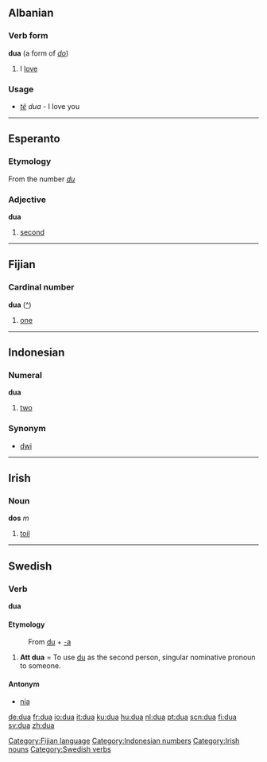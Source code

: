 ==Albanian==
===Verb form===
'''dua''' (a form of ''[[do]]'')

# I [[love]]

===Usage===
* ''[[të]]'' ''dua'' - I love you

----

==Esperanto==
===Etymology===
From the number ''[[du]]''
===Adjective===
'''dua'''

# [[second]]

----

==Fijian==
===Cardinal number===
'''dua''' ([[:fj:dua|^]])

# [[one]]

[[Category:Fijian language]]

----

==Indonesian==
===Numeral===
'''dua'''

# [[two]]

===Synonym===
* [[dwi]]

[[Category:Indonesian numbers]]

----

==Irish==
===Noun===
'''dos''' ''m''

# [[toil]]

[[Category:Irish nouns]]

----

==Swedish==
===Verb===
'''dua'''
====Etymology====
:From [[du]] + [[-a#Swedish|-a]]

# '''Att dua''' = To use [[du]] as the second person, singular nominative pronoun to someone.

====Antonym====
*[[nia#verb|nia]]
[[Category:Swedish verbs]]

[[de:dua]]
[[fr:dua]]
[[io:dua]]
[[it:dua]]
[[ku:dua]]
[[hu:dua]]
[[nl:dua]]
[[pt:dua]]
[[scn:dua]]
[[fi:dua]]
[[sv:dua]]
[[zh:dua]]